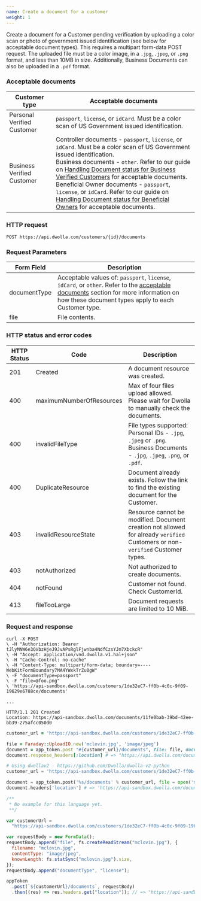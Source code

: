 ```yaml
---
name: Create a document for a customer
weight: 1
---
```


Create a document for a Customer pending verification by uploading a color scan or photo of government issued identification (see below for acceptable document types). This requires a multipart form-data POST request. The uploaded file must be a color image, in a `.jpg`, `.jpeg`, or `.png` format, and less than 10MB in size. Additionally, Business Documents can also be uploaded in a `.pdf` format.

### Acceptable documents

| Customer type              | Acceptable documents                                                                                                                                                                                                                                                                                                                                                                                                                                                                                                                                                                                                                                                                                         |
| -------------------------- | ------------------------------------------------------------------------------------------------------------------------------------------------------------------------------------------------------------------------------------------------------------------------------------------------------------------------------------------------------------------------------------------------------------------------------------------------------------------------------------------------------------------------------------------------------------------------------------------------------------------------------------------------------------------------------------------------------------ |
| Personal Verified Customer | `passport`, `license`, or `idCard`. Must be a color scan of US Government issued identification.                                                                                                                                                                                                                                                                                                                                                                                                                                                                                                                                                                                                             |
| Business Verified Customer | Controller documents - `passport`, `license`, or `idCard`. Must be a color scan of US Government issued identification. <br /> Business documents - `other`. Refer to our guide on [Handling Document status for Business Verified Customers](https://developers.dwolla.com/resources/business-verified-customer/handling-controller-and-customer-statuses.html#document-types) for acceptable documents.<br /> Beneficial Owner documents - `passport`, `license`, or `idCard`. Refer to our guide on [Handling Document status for Beneficial Owners](https://developers.dwolla.com/resources/business-verified-customer/adding-beneficial-owners.html#handling-document-status) for acceptable documents. |

### HTTP request

`POST https://api.dwolla.com/customers/{id}/documents`

### Request Parameters

| Form Field   | Description                                                                                                                                                                                                         |
| ------------ | ------------------------------------------------------------------------------------------------------------------------------------------------------------------------------------------------------------------- |
| documentType | Acceptable values of: `passport`, `license`, `idCard`, or `other`. Refer to the [acceptable documents](#acceptable-documents) section for more information on how these document types apply to each Customer type. |
| file         | File contents.                                                                                                                                                                                                      |

### HTTP status and error codes

| HTTP Status | Code                     | Description                                                                                                                            |
| ----------- | ------------------------ | -------------------------------------------------------------------------------------------------------------------------------------- |
| 201         | Created                  | A document resource was created.                                                                                                       |
| 400         | maximumNumberOfResources | Max of four files upload allowed. Please wait for Dwolla to manually check the documents.                                              |
| 400         | invalidFileType          | File types supported: <br /> Personal IDs - `.jpg`, `.jpeg` or `.png`. <br /> Business Documents - `.jpg`, `.jpeg`, `.png`, or `.pdf`. |
| 400         | DuplicateResource        | Document already exists. Follow the link to find the existing document for the Customer.                                               |
| 403         | invalidResourceState     | Resource cannot be modified. Document creation not allowed for already `verified` Customers or non-`verified` Customer types.          |
| 403         | notAuthorized            | Not authorized to create documents.                                                                                                    |
| 404         | notFound                 | Customer not found. Check CustomerId.                                                                                                  |
| 413         | fileTooLarge             | Document requests are limited to 10 MiB.                                                                                               |

### Request and response

```raw
curl -X POST
\ -H "Authorization: Bearer tJlyMNW6e3QVbzHjeJ9JvAPsRglFjwnba4NdfCzsYJm7XbckcR"
\ -H "Accept: application/vnd.dwolla.v1.hal+json"
\ -H "Cache-Control: no-cache"
\ -H "Content-Type: multipart/form-data; boundary=----WebKitFormBoundary7MA4YWxkTrZu0gW"
\ -F "documentType=passport"
\ -F "file=@foo.png"
\ 'https://api-sandbox.dwolla.com/customers/1de32eC7-ff0b-4c0c-9f09-19629e6788ce/documents'

...

HTTP/1.1 201 Created
Location: https://api-sandbox.dwolla.com/documents/11fe0bab-39bd-42ee-bb39-275afcc050d0
```

```ruby
customer_url = 'https://api-sandbox.dwolla.com/customers/1de32eC7-ff0b-4c0c-9f09-19629e6788ce'

file = Faraday::UploadIO.new('mclovin.jpg', 'image/jpeg')
document = app_token.post "#{customer_url}/documents", file: file, documentType: 'license'
document.response_headers[:location] # => "https://api.dwolla.com/documents/fb919e0b-ffbe-4268-b1e2-947b44328a16"
```

```python
# Using dwollav2 - https://github.com/Dwolla/dwolla-v2-python
customer_url = 'https://api-sandbox.dwolla.com/customers/1de32eC7-ff0b-4c0c-9f09-19629e6788ce'

document = app_token.post('%s/documents' % customer_url, file = open('mclovin.jpg', 'rb'), documentType = 'license')
document.headers['location'] # => 'https://api-sandbox.dwolla.com/documents/fb919e0b-ffbe-4268-b1e2-947b44328a16'
```

```php
/**
 * No example for this language yet.
 **/
```

```javascript
var customerUrl =
  "https://api-sandbox.dwolla.com/customers/1de32eC7-ff0b-4c0c-9f09-19629e6788ce";

var requestBody = new FormData();
requestBody.append("file", fs.createReadStream("mclovin.jpg"), {
  filename: "mclovin.jpg",
  contentType: "image/jpeg",
  knownLength: fs.statSync("mclovin.jpg").size,
});
requestBody.append("documentType", "license");

appToken
  .post(`${customerUrl}/documents`, requestBody)
  .then((res) => res.headers.get("location")); // => "https://api-sandbox.dwolla.com/documents/fb919e0b-ffbe-4268-b1e2-947b44328a16"
```
